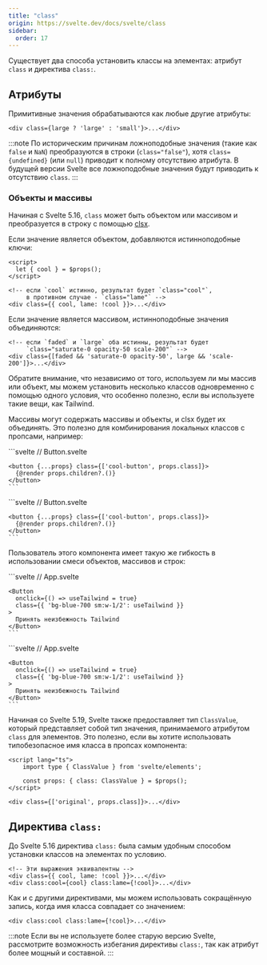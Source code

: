 ```yaml
---
title: "class"
origin: https://svelte.dev/docs/svelte/class
sidebar:
  order: 17
---
```


Существует два способа установить классы на элементах: атрибут `class` и директива `class:`.

## Атрибуты

Примитивные значения обрабатываются как любые другие атрибуты:

```svelte
<div class={large ? 'large' : 'small'}>...</div>
```

:::note
По историческим причинам ложноподобные значения (такие как `false` и `NaN`) преобразуются в строки (`class="false"`), хотя `class={undefined}` (или `null`) приводит к полному отсутствию атрибута. В будущей версии Svelte все ложноподобные значения будут приводить к отсутствию `class`.
:::

### Объекты и массивы

Начиная с Svelte 5.16, `class` может быть объектом или массивом и преобразуется в строку с помощью [clsx](https://github.com/lukeed/clsx).

Если значение является объектом, добавляются истинноподобные ключи:

```svelte
<script>
  let { cool } = $props();
</script>

<!-- если `cool` истинно, результат будет `class="cool"`,
     в противном случае - `class="lame"` -->
<div class={{ cool, lame: !cool }}>...</div>
```

Если значение является массивом, истинноподобные значения объединяются:

```svelte
<!-- если `faded` и `large` оба истинны, результат будет
     `class="saturate-0 opacity-50 scale-200"` -->
<div class={[faded && 'saturate-0 opacity-50', large && 'scale-200']}>...</div>
```

Обратите внимание, что независимо от того, используем ли мы массив или объект, мы можем установить несколько классов одновременно с помощью одного условия, что особенно полезно, если вы используете такие вещи, как Tailwind.

Массивы могут содержать массивы и объекты, и clsx будет их объединять. Это полезно для комбинирования локальных классов с пропсами, например:


<Tabs syncKey="lang">
  <TabItem label="JS">
    ```svelte
    // Button.svelte
    <script>
      let props = $props();
    </script>

    <button {...props} class={['cool-button', props.class]}>
      {@render props.children?.()}
    </button>
    ```
  </TabItem>
  <TabItem label="TS">
    ```svelte
    // Button.svelte
    <script lang="ts">
      let props = $props();
    </script>

    <button {...props} class={['cool-button', props.class]}>
      {@render props.children?.()}
    </button>
    ```
  </TabItem>
</Tabs>

Пользователь этого компонента имеет такую же гибкость в использовании смеси объектов, массивов и строк:

<Tabs syncKey="lang">
  <TabItem label="JS">
    ```svelte
    // App.svelte
    <script>
      import Button from './Button.svelte';
      let useTailwind = $state(false);
    </script>

    <Button
      onclick={() => useTailwind = true}
      class={{ 'bg-blue-700 sm:w-1/2': useTailwind }}
    >
      Принять неизбежность Tailwind
    </Button>
    ```
  </TabItem>
  <TabItem label="TS">
    ```svelte
    // App.svelte
    <script lang="ts">
      import Button from './Button.svelte';
      let useTailwind = $state(false);
    </script>

    <Button
      onclick={() => useTailwind = true}
      class={{ 'bg-blue-700 sm:w-1/2': useTailwind }}
    >
      Принять неизбежность Tailwind
    </Button>
    ```
  </TabItem>
</Tabs>

Начиная со Svelte 5.19, Svelte также предоставляет тип `ClassValue`, который представляет собой тип значения, принимаемого атрибутом `class` для элементов. Это полезно, если вы хотите использовать типобезопасное имя класса в пропсах компонента:

```svelte
<script lang="ts">
	import type { ClassValue } from 'svelte/elements';

	const props: { class: ClassValue } = $props();
</script>

<div class={['original', props.class]}>...</div>
```

## Директива `class:`

До Svelte 5.16 директива `class:` была самым удобным способом установки классов на элементах по условию.

```svelte
<!-- Эти выражения эквивалентны -->
<div class={{ cool, lame: !cool }}>...</div>
<div class:cool={cool} class:lame={!cool}>...</div>
```

Как и с другими директивами, мы можем использовать сокращённую запись, когда имя класса совпадает со значением:

```svelte
<div class:cool class:lame={!cool}>...</div>
```

:::note
Если вы не используете более старую версию Svelte, рассмотрите возможность избегания директивы `class:`, так как атрибут более мощный и составной.
:::
